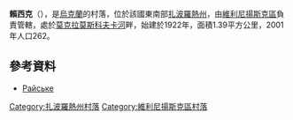 {{coord|47|52|14|N|35|37|19|E|scale:30000|display=title}}

'''賴西克'''（{{lang-uk|Райське}}），是[[烏克蘭|烏克蘭]]的村落，位於該國東南部[[扎波羅熱州|扎波羅熱州]]，由[[維利尼揚斯克區|維利尼揚斯克區]]負責管轄，處於[[莫克拉莫斯科夫卡河|莫克拉莫斯科夫卡河]]畔，始建於1922年，面積1.39平方公里，2001年人口262。

==參考資料==
* [http://gska2.rada.gov.ua/pls/z7502/A005?rdat1=02.01.2008&rf7571=12139 Райське]{{dead link|date=2018年4月 |bot=InternetArchiveBot |fix-attempted=yes }}

[[Category:扎波羅熱州村落|Category:扎波羅熱州村落]]
[[Category:維利尼揚斯克區村落|Category:維利尼揚斯克區村落]]


{{Zaporizhia-geo-stub}}
